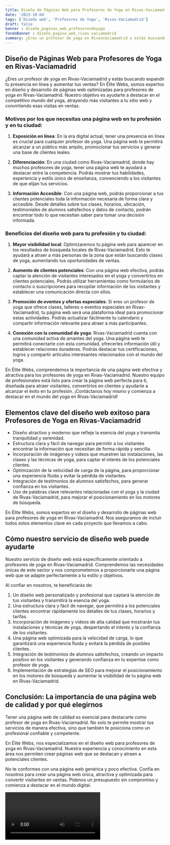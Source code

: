 ```yaml
---
title: Diseño de Páginas Web para Profesores de Yoga en Rivas-Vaciamadrid
date: '2023-10-04'
tags: ['Diseño web', 'Profesores de Yoga', 'Rivas-Vaciamadrid']
draft: false
banner : diseño_paginas_web_profesoresdeyoga
fondoBanner : diseño_pagina_web_rivas-vaciamadrid
summary: ¿Eres un profesor de yoga en RivasVaciamadrid y estás buscando expandir tu presencia en línea y aumentar tus ventas? En Élite Webs, somos expertos en diseño y desarrollo de páginas web optimizadas para profesores de yoga en RivasVaciamadrid. Nuestro objetivo es ayudarte a destacar en el competitivo mundo del yoga, atrayendo más visitantes a tu sitio web y convirtiendo esas visitas en ventas.
---
```


## Diseño de Páginas Web para Profesores de Yoga en Rivas-Vaciamadrid

¿Eres un profesor de yoga en Rivas-Vaciamadrid y estás buscando expandir tu presencia en línea y aumentar tus ventas? En Élite Webs, somos expertos en diseño y desarrollo de páginas web optimizadas para profesores de yoga en Rivas-Vaciamadrid. Nuestro objetivo es ayudarte a destacar en el competitivo mundo del yoga, atrayendo más visitantes a tu sitio web y convirtiendo esas visitas en ventas.

### Motivos por los que necesitas una página web en tu profesión y en tu ciudad:

1. **Exposición en línea**: En la era digital actual, tener una presencia en línea es crucial para cualquier profesor de yoga. Una página web te permitirá alcanzar a un público más amplio, promocionar tus servicios y generar una base de clientes leales.

2. **Diferenciación**: En una ciudad como Rivas-Vaciamadrid, donde hay muchos profesores de yoga, tener una página web te ayudará a destacar entre la competencia. Podrás mostrar tus habilidades, experiencia y estilo único de enseñanza, convenciendo a los visitantes de que elijan tus servicios.

3. **Información Accesible**: Con una página web, podrás proporcionar a tus clientes potenciales toda la información necesaria de forma clara y accesible. Desde detalles sobre tus clases, horarios, ubicación, testimoniales de alumnos satisfechos y datos de contacto, podrán encontrar todo lo que necesitan saber para tomar una decisión informada.

### Beneficios del diseño web para tu profesión y tu ciudad:

1. **Mayor visibilidad local**: Optimizaremos tu página web para aparecer en los resultados de búsqueda locales de Rivas-Vaciamadrid. Esto te ayudará a atraer a más personas de la zona que están buscando clases de yoga, aumentando tus oportunidades de ventas.

2. **Aumento de clientes potenciales**: Con una página web efectiva, podrás captar la atención de visitantes interesados en el yoga y convertirlos en clientes potenciales. Podrás utilizar herramientas como formularios de contacto o suscripciones para recopilar información de los visitantes y establecer una comunicación directa con ellos.

3. **Promoción de eventos y ofertas especiales**: Si eres un profesor de yoga que ofrece clases, talleres o eventos especiales en Rivas-Vaciamadrid, tu página web será una plataforma ideal para promocionar estas actividades. Podrás actualizar fácilmente tu calendario y compartir información relevante para atraer a más participantes.

4. **Conexión con la comunidad de yoga**: Rivas-Vaciamadrid cuenta con una comunidad activa de amantes del yoga. Una página web te permitirá conectarte con esta comunidad, ofrecerles información útil y establecer relaciones duraderas. Podrás destacar tus certificaciones, logros y compartir artículos interesantes relacionados con el mundo del yoga.

En Élite Webs, comprendemos la importancia de una página web efectiva y atractiva para los profesores de yoga en Rivas-Vaciamadrid. Nuestro equipo de profesionales está listo para crear la página web perfecta para ti, diseñada para atraer visitantes, convertirlos en clientes y ayudarte a alcanzar el éxito en tu profesión. ¡Contáctanos hoy mismo y comienza a destacar en el mundo del yoga en Rivas-Vaciamadrid!

<GifSeo />

<Cta />

## Elementos clave del diseño web exitoso para Profesores de Yoga en Rivas-Vaciamadrid

- Diseño atractivo y moderno que refleje la esencia del yoga y transmita tranquilidad y serenidad.
- Estructura clara y fácil de navegar para permitir a los visitantes encontrar la información que necesitan de forma rápida y sencilla.
- Incorporación de imágenes y videos que muestren las instalaciones, las clases y las técnicas de yoga, para captar el interés de los potenciales clientes.
- Optimización de la velocidad de carga de la página, para proporcionar una experiencia fluida y evitar la pérdida de visitantes.
- Integración de testimonios de alumnos satisfechos, para generar confianza en los visitantes.
- Uso de palabras clave relevantes relacionadas con el yoga y la ciudad de Rivas-Vaciamadrid, para mejorar el posicionamiento en los motores de búsqueda.

En Élite Webs, somos expertos en el diseño y desarrollo de páginas web para profesores de yoga en Rivas-Vaciamadrid. Nos aseguramos de incluir todos estos elementos clave en cada proyecto que llevamos a cabo.

## Cómo nuestro servicio de diseño web puede ayudarte

Nuestro servicio de diseño web está específicamente orientado a profesores de yoga en Rivas-Vaciamadrid. Comprendemos las necesidades únicas de este sector y nos comprometemos a proporcionarte una página web que se adapte perfectamente a tu estilo y objetivos.

Al confiar en nosotros, te beneficiarás de:

1. Un diseño web personalizado y profesional que captará la atención de tus visitantes y transmitirá la esencia del yoga.
2. Una estructura clara y fácil de navegar, que permitirá a los potenciales clientes encontrar rápidamente los detalles de tus clases, horarios y tarifas.
3. Incorporación de imágenes y videos de alta calidad que mostrarán tus instalaciones y técnicas de yoga, despertando el interés y la confianza de los visitantes.
4. Una página web optimizada para la velocidad de carga, lo que garantizará una experiencia fluida y evitará la pérdida de posibles clientes.
5. Integración de testimonios de alumnos satisfechos, creando un impacto positivo en los visitantes y generando confianza en tu expertise como profesor de yoga.
6. Implementación de estrategias de SEO para mejorar el posicionamiento en los motores de búsqueda y aumentar la visibilidad de tu página web en Rivas-Vaciamadrid.

## Conclusión: La importancia de una página web de calidad y por qué elegirnos

Tener una página web de calidad es esencial para destacarte como profesor de yoga en Rivas-Vaciamadrid. No solo te permite mostrar tus servicios de manera efectiva, sino que también te posiciona como un profesional confiable y competente.

En Élite Webs, nos especializamos en el diseño web para profesores de yoga en Rivas-Vaciamadrid. Nuestra experiencia y conocimiento en esta área nos permiten crear páginas web que se destacan y atraen a potenciales clientes.

No te conformes con una página web genérica y poco efectiva. Confía en nosotros para crear una página web única, atractiva y optimizada para convertir visitantes en ventas. Pídenos un presupuesto sin compromiso y comienza a destacar en el mundo digital.

<Video />

<CtaBot job='Profesores de Yoga' city='Rivas-Vaciamadrid'/>

<Gmaps query='Rivas-Vaciamadrid+españa+maps' />